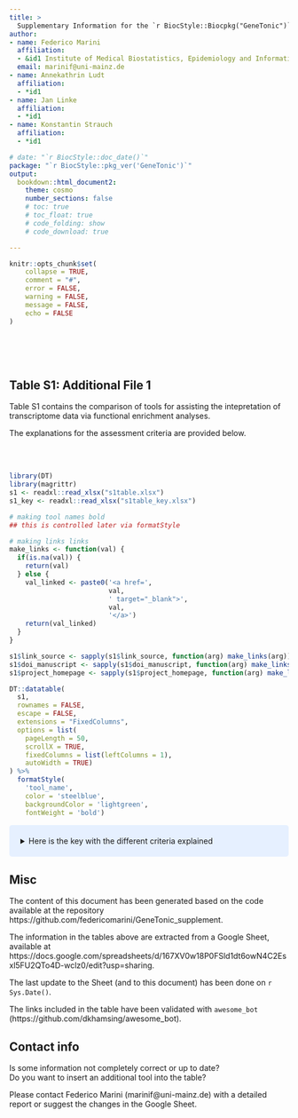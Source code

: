 ```yaml
---
title: >
  Supplementary Information for the `r BiocStyle::Biocpkg("GeneTonic")` package
author:
- name: Federico Marini
  affiliation: 
  - &id1 Institute of Medical Biostatistics, Epidemiology and Informatics (IMBEI), Mainz
  email: marinif@uni-mainz.de
- name: Annekathrin Ludt
  affiliation: 
  - *id1
- name: Jan Linke
  affiliation: 
  - *id1
- name: Konstantin Strauch
  affiliation: 
  - *id1

# date: "`r BiocStyle::doc_date()`"
package: "`r BiocStyle::pkg_ver('GeneTonic')`"
output: 
  bookdown::html_document2:
    theme: cosmo
    number_sections: false
    # toc: true
    # toc_float: true
    # code_folding: show
    # code_download: true

---
```


```r
knitr::opts_chunk$set(
    collapse = TRUE,
    comment = "#",
    error = FALSE,
    warning = FALSE,
    message = FALSE,
    echo = FALSE
)
```

<style type="text/css">
div.blue { background-color:#e6f0ff; border-radius: 5px; padding: 20px;}
</style>

<br><br><br>

## Table S1: Additional File 1

Table S1 contains the comparison of tools for assisting the intepretation of transcriptome data via functional enrichment analyses.

The explanations for the assessment criteria are provided below.

<br><br>

```r
library(DT)
library(magrittr)
s1 <- readxl::read_xlsx("s1table.xlsx")
s1_key <- readxl::read_xlsx("s1table_key.xlsx")
```

```r
# making tool names bold
## this is controlled later via formatStyle

# making links links
make_links <- function(val) {
  if(is.na(val)) {
    return(val)
  } else {
    val_linked <- paste0('<a href=',
                         val,
                         ' target="_blank">',
                         val,
                         '</a>')
    return(val_linked)
  }
}

s1$link_source <- sapply(s1$link_source, function(arg) make_links(arg)) 
s1$doi_manuscript <- sapply(s1$doi_manuscript, function(arg) make_links(arg))
s1$project_homepage <- sapply(s1$project_homepage, function(arg) make_links(arg))
```

```r
DT::datatable(
  s1,
  rownames = FALSE,
  escape = FALSE,
  extensions = "FixedColumns",
  options = list(
    pageLength = 50,
    scrollX = TRUE,
    fixedColumns = list(leftColumns = 1),
    autoWidth = TRUE)
) %>% 
  formatStyle(
    'tool_name',  
    color = 'steelblue',
    backgroundColor = 'lightgreen',
    fontWeight = 'bold') 
```

<div class = "blue">
<details><summary>Here is the key with the different criteria explained</summary>
<p>

```r
knitr::kable(s1_key)
```

</p>
</details>
</div>

## Misc

The content of this document has been generated based on the code available at the repository
https://github.com/federicomarini/GeneTonic_supplement.

The information in the tables above are extracted from a Google Sheet, available at https://docs.google.com/spreadsheets/d/167XV0w18P0FSld1dt6owN4C2Esxl5FU2QTo4D-wclz0/edit?usp=sharing.

The last update to the Sheet (and to this document) has been done on `r Sys.Date()`.

The links included in the table have been validated with `awesome_bot` (https://github.com/dkhamsing/awesome_bot).

## Contact info {-}

Is some information not completely correct or up to date?<br>
Do you want to insert an additional tool into the table?

Please contact Federico Marini (marinif@uni-mainz.de) with a detailed report or suggest the changes in the Google Sheet.

<br><br><br><br><br><br><br>
